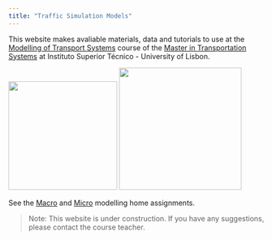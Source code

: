 ```yaml
---
title: "Traffic Simulation Models"
---
```


This website makes avaliable materials, data and tutorials to use at the [Modelling of Transport Systems](https://fenix.tecnico.ulisboa.pt/disciplinas/MST/2023-2024/1-semestre) course of the [Master in Transportation Systems](https://sistemasdetransportes.pt) at Instituto Superior Técnico - University of Lisbon.

![](images/clipboard-991641783.png){fig-align="center" width="214"} ![](images/clipboard-3610264777.png){fig-align="center" width="241"}

See the [Macro](macro.qmd) and [Micro](micro.qmd) modelling home assignments.

> Note: This website is under construction. If you have any suggestions, please contact the course teacher.
